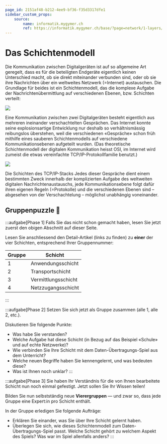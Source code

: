 ```yaml
---
page_id: 2151af48-b212-4ee9-bf36-f35d3317dfe1
sidebar_custom_props:
    source:
        name: informatik.mygymer.ch
        ref: https://informatik.mygymer.ch/base/?page=network/1-layers/
---
```



# Das Schichtenmodell

Die Kommunikation zwischen Digitalgeräten ist auf so allgemeine Art geregelt, dass es für die beteiligten Endgeräte eigentlich keinen Unterschied macht, ob sie direkt miteinander verbunden sind, oder ob sie ihre Nachrichten über ein weltweites Netzwerk (=Internet) austauschen. Die Grundlage für beides ist ein Schichtenmodell, das die komplexe Aufgabe der Nachrichtenübermittlung auf verschiedenen Ebenen, bzw. Schichten verteilt:

![](img/schichtenmodell-einfach.svg)

Eine Kommunikation zwischen zwei Digitalgeräten besteht eigentlich aus mehreren ineinander verschachtelten Gesprächen. Das Internet konnte seine explosionsartige Entwicklung nur deshalb so verhältnismässig reibungslos überstehen, weil die verschiedenen «Gespräche» schon früh mithilfe eines sauberen Schichtenmodells auf verschiedene Kommunikationsebenen aufgeteilt wurden. (Das theoretische Schichtenmodell der digitalen Kommunikation heisst OSI, im Internet wird zumeist die etwas vereinfachte TCP/IP-Protokollfamilie benutzt.)

![](img/schichtenmodell-oinf.png)

Die Schichten des TCP/IP-Stacks Jedes dieser Gespräche dient einem bestimmten Zweck innerhalb der komplizierten Aufgabe des weltweiten digitalen Nachrichtenaustauschs, jede Kommunikationsebene folgt dafür ihren eigenen Regeln (=Protokolle) und die verschiedenen Ebenen sind – abgesehen von der Verschachtelung – möglichst unabhängig voneinander.

## Gruppenpuzzle 🧩

<Restricted id='a6d222c0-3118-425b-b1d1-c679dc55020f'>
  :::aufgabe[Phase 1]
  Falls Sie das nicht schon gemacht haben, lesen Sie jetzt zuerst den obigen Abschnitt auf dieser Seite.

Lesen Sie anschliessend den Detail-Artikel (links zu finden) zu **einer** der vier Schichten, entsprechend Ihrer Gruppennummer:

| Gruppe | Schicht             |
| ------ | ------------------- |
| 1      | Anwendungsschicht   |
| 2      | Transportschicht    |
| 3      | Vermittlungsschicht |
| 4      | Netzzugangsschicht  |

:::

</Restricted>

<Restricted id='5c381277-06b8-4e25-9d88-a83451c7d2e0'>
  :::aufgabe[Phase 2]
  Setzen Sie sich jetzt als Gruppe zusammen (alle 1, alle 2, etc.).

Diskutieren Sie folgende Punkte:

- Was habe Sie verstanden?
- Welche Aufgabe hat diese Schicht (in Bezug auf das Beispiel «Schule» und auf echte Netzwerke)?
- Wie verbinden Sie Ihre Schicht mit dem Daten-Übertragungs-Spiel aus dem Unterricht?
- Welche neuen Begriffe haben Sie kennengelernt, und was bedeuten diese?
- Was ist Ihnen noch unklar? :::
      </Restricted>

<Restricted id='a4a6a916-b9bd-477a-b90d-5fd0fe7ef777'>
  :::aufgabe[Phase 3]
  Sie haben Ihr Verständnis für die von Ihnen bearbeitete Schicht nun noch einmal gefestigt. Jetzt sollen Sie Ihr Wissen teilen!

Bilden Sie nun selbstständig neue **Vierergruppen** — und zwar so, dass jede Gruppe eine Expert:in pro Schicht enthält.

In der Gruppe erledigen Sie folgende Aufträge:

- Erklären Sie einander, was Sie über Ihre Schicht gelernt haben.
- Überlegen Sie sich, wie dieses Schichtenmodell zum Daten-Übertragungs-Spiel passt. Welche Schicht gehört zu welchem Aspekt des Spiels? Was war im Spiel allenfalls anders? :::
      </Restricted>
